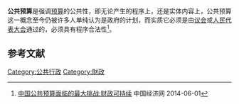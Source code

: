 
'''公共预算'''是强调[[预算|预算]]的公共性，即无论产生的程序上，还是实体内容上，公共预算这一概念至今仍被许多人单纯认为是政府的计划，而实质它必须是由[[议会|议会]]或[[人民代表大会|人民代表大会]]通过的，必须具有程序合法性<ref>[http://views.ce.cn/view/ent/201311/06/t20131106_1716480.shtml 中国公共预算面临的最大挑战:财政可持续] {{Wayback|url=http://views.ce.cn/view/ent/201311/06/t20131106_1716480.shtml |date=20190608093157 }} 中国经济网 2014-06-01</ref>。
==参考文献==
<references/>


{{econ-stub}}

[[Category:公共行政|Category:公共行政]]
[[Category:財政|Category:財政]]